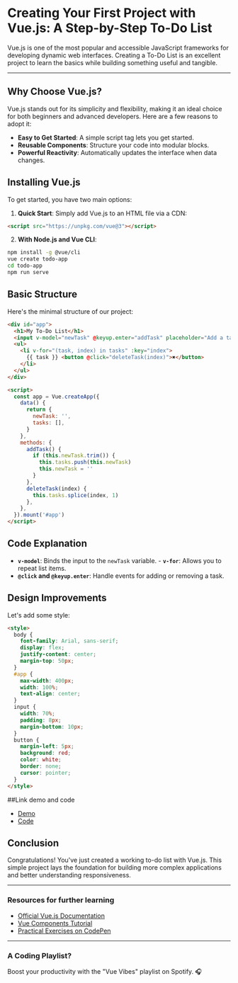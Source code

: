 <Cover
  src="https://github.com/kiluazoldick/Smart_Todo_List/blob/main/preview.png?raw=true"
  alt="Image from the smart todo - from github"
  caption="https://github.com/kiluazoldick/Smart_Todo_List/tree/main"
/>

# Creating Your First Project with Vue.js: A Step-by-Step To-Do List

Vue.js is one of the most popular and accessible JavaScript frameworks for developing dynamic web interfaces. Creating a To-Do List is an excellent project to learn the basics while building something useful and tangible.

---

## Why Choose Vue.js?

Vue.js stands out for its simplicity and flexibility, making it an ideal choice for both beginners and advanced developers. Here are a few reasons to adopt it:

- **Easy to Get Started**: A simple script tag lets you get started.
- **Reusable Components**: Structure your code into modular blocks.
- **Powerful Reactivity**: Automatically updates the interface when data changes.

## Installing Vue.js

To get started, you have two main options:

1. **Quick Start**: Simply add Vue.js to an HTML file via a CDN:

```html
<script src="https://unpkg.com/vue@3"></script>
```

2. **With Node.js and Vue CLI**:

```bash
npm install -g @vue/cli
vue create todo-app
cd todo-app
npm run serve
```

## Basic Structure

Here's the minimal structure of our project:

```html
<div id="app">
  <h1>My To-Do List</h1>
  <input v-model="newTask" @keyup.enter="addTask" placeholder="Add a task" />
  <ul>
    <li v-for="(task, index) in tasks" :key="index">
      {{ task }} <button @click="deleteTask(index)">✖</button>
    </li>
  </ul>
</div>

<script>
  const app = Vue.createApp({
    data() {
      return {
        newTask: '',
        tasks: [],
      }
    },
    methods: {
      addTask() {
        if (this.newTask.trim()) {
          this.tasks.push(this.newTask)
          this.newTask = ''
        }
      },
      deleteTask(index) {
        this.tasks.splice(index, 1)
      },
    },
  }).mount('#app')
</script>
```

## Code Explanation

- **`v-model`**: Binds the input to the `newTask` variable. - **`v-for`**: Allows you to repeat list items.
- **`@click` and `@keyup.enter`**: Handle events for adding or removing a task.

## Design Improvements

Let's add some style:

```html
<style>
  body {
    font-family: Arial, sans-serif;
    display: flex;
    justify-content: center;
    margin-top: 50px;
  }
  #app {
    max-width: 400px;
    width: 100%;
    text-align: center;
  }
  input {
    width: 70%;
    padding: 8px;
    margin-bottom: 10px;
  }
  button {
    margin-left: 5px;
    background: red;
    color: white;
    border: none;
    cursor: pointer;
  }
</style>
```

##Link demo and code

- [Demo](https://smart-todo-list-rho.vercel.app/)
- [Code](https://github.com/kiluazoldick/Smart_Todo_List/tree/main)

## Conclusion

Congratulations! You've just created a working to-do list with Vue.js. This simple project lays the foundation for building more complex applications and better understanding responsiveness.

---

### Resources for further learning

- [Official Vue.js Documentation](https://vuejs.org/)
- [Vue Components Tutorial](https://vuejs.org/guide/components/)
- [Practical Exercises on CodePen](https://codepen.io/)

---

### A Coding Playlist?

Boost your productivity with the "Vue Vibes" playlist on Spotify. 🎧
